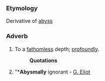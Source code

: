 ===Etymology===
Derivative of [[abyss]]
===Adverb===
#To a [[fathomless]] depth; [[profoundly]].
#:'''Quotations'''
#"*'''Abysmally''' ignorant -  [[G. Eliot]]